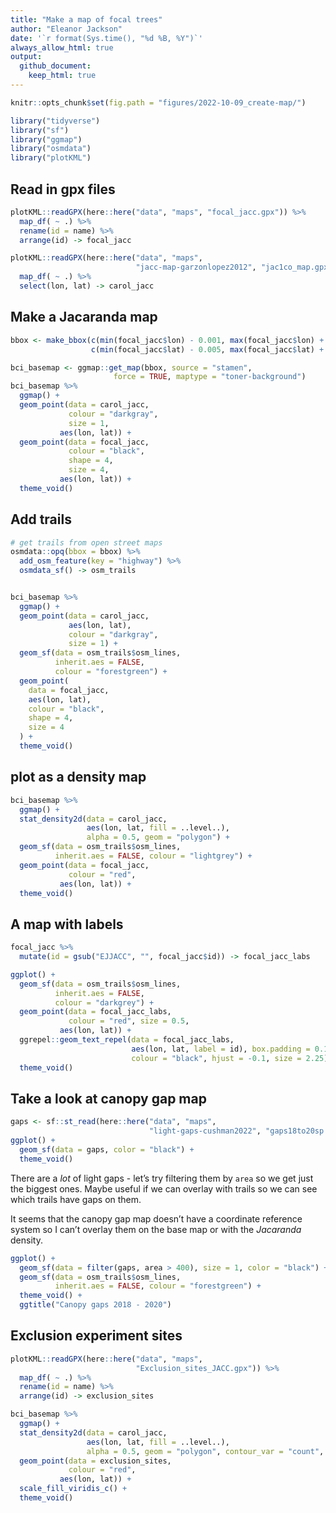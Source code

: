 ```yaml
---
title: "Make a map of focal trees"
author: "Eleanor Jackson"
date: '`r format(Sys.time(), "%d %B, %Y")`'
always_allow_html: true
output: 
  github_document:
    keep_html: true
---
```

```r
knitr::opts_chunk$set(fig.path = "figures/2022-10-09_create-map/")
```

```r
library("tidyverse")
library("sf")
library("ggmap")
library("osmdata")
library("plotKML")
```

## Read in gpx files

```r
plotKML::readGPX(here::here("data", "maps", "focal_jacc.gpx")) %>%
  map_df( ~ .) %>%
  rename(id = name) %>%
  arrange(id) -> focal_jacc

plotKML::readGPX(here::here("data", "maps",
                            "jacc-map-garzonlopez2012", "jac1co_map.gpx")) %>%
  map_df( ~ .) %>%
  select(lon, lat) -> carol_jacc

```

## Make a Jacaranda map

```r
bbox <- make_bbox(c(min(focal_jacc$lon) - 0.001, max(focal_jacc$lon) + 0.005), 
                  c(min(focal_jacc$lat) - 0.005, max(focal_jacc$lat) + 0.001))

bci_basemap <- ggmap::get_map(bbox, source = "stamen", 
                       force = TRUE, maptype = "toner-background")
bci_basemap %>% 
  ggmap() +
  geom_point(data = carol_jacc,
             colour = "darkgray",
             size = 1,
           aes(lon, lat)) +
  geom_point(data = focal_jacc,
             colour = "black",
             shape = 4,
             size = 4,
           aes(lon, lat)) +
  theme_void()

```

## Add trails

```r
# get trails from open street maps
osmdata::opq(bbox = bbox) %>%
  add_osm_feature(key = "highway") %>%
  osmdata_sf() -> osm_trails


bci_basemap %>%
  ggmap() +
  geom_point(data = carol_jacc,
             aes(lon, lat),
             colour = "darkgray",
             size = 1) +
  geom_sf(data = osm_trails$osm_lines,
          inherit.aes = FALSE,
          colour = "forestgreen") +
  geom_point(
    data = focal_jacc,
    aes(lon, lat),
    colour = "black",
    shape = 4,
    size = 4
  ) +
  theme_void()

```

## plot as a density map

```r
bci_basemap %>% 
  ggmap() +
  stat_density2d(data = carol_jacc,
                 aes(lon, lat, fill = ..level..), 
                 alpha = 0.5, geom = "polygon") + 
  geom_sf(data = osm_trails$osm_lines,
          inherit.aes = FALSE, colour = "lightgrey") +
  geom_point(data = focal_jacc,
             colour = "red",
           aes(lon, lat)) +
  theme_void()

```

## A map with labels

```r
focal_jacc %>%
  mutate(id = gsub("EJJACC", "", focal_jacc$id)) -> focal_jacc_labs

ggplot() +
  geom_sf(data = osm_trails$osm_lines,
          inherit.aes = FALSE,
          colour = "darkgrey") +
  geom_point(data = focal_jacc_labs,
             colour = "red", size = 0.5, 
           aes(lon, lat)) +
  ggrepel::geom_text_repel(data = focal_jacc_labs, 
                           aes(lon, lat, label = id), box.padding = 0.1,
                           colour = "black", hjust = -0.1, size = 2.25) +
  theme_void()

```

## Take a look at canopy gap map

```r

gaps <- sf::st_read(here::here("data", "maps",
                               "light-gaps-cushman2022", "gaps18to20sp.shp")) 
ggplot() +
  geom_sf(data = gaps, color = "black") +
  theme_void()

```

There are a *lot* of light gaps - let's try filtering them by `area` so we get just the biggest ones. Maybe useful if we can overlay with trails so we can see which trails have gaps on them.

It seems that the canopy gap map doesn't have a coordinate reference system so I can't overlay them on the base map or with the *Jacaranda* density.

```r
ggplot() +
  geom_sf(data = filter(gaps, area > 400), size = 1, color = "black") +
  geom_sf(data = osm_trails$osm_lines,
          inherit.aes = FALSE, colour = "forestgreen") +
  theme_void() +
  ggtitle("Canopy gaps 2018 - 2020")

```


## Exclusion experiment sites

```r

plotKML::readGPX(here::here("data", "maps",
                            "Exclusion_sites_JACC.gpx")) %>%
  map_df( ~ .) %>%
  rename(id = name) %>%
  arrange(id) -> exclusion_sites

bci_basemap %>% 
  ggmap() +
  stat_density2d(data = carol_jacc,
                 aes(lon, lat, fill = ..level..), 
                 alpha = 0.5, geom = "polygon", contour_var = "count", bins = 15) + 
  geom_point(data = exclusion_sites,
             colour = "red",
           aes(lon, lat)) +
  scale_fill_viridis_c() +
  theme_void()

```

